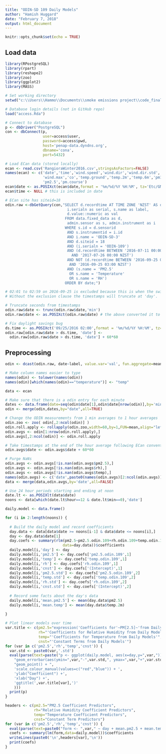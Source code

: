 ```yaml
---
title: "ODIN-SD 109 Daily Models"
author: "Hamish Huggard"
date: "February 7, 2018"
output: html_document
---
```


```r
knitr::opts_chunk$set(echo = TRUE)
```

## Load data

```r
library(RPostgreSQL)
library(rpart)
library(reshape2)
library(zoo)
library(ggplot2)
library(MASS)

# Set working directory
setwd("c:\\Users\\Hammo\\Documents\\smoke emissions project\\code_final")

# Database login details (not in GitHub repo)
load("access.Rda")

# Connect to database
p <- dbDriver("PostgreSQL")
con <- dbConnect(p,
                 user=access$user,
                 password=access$pwd,
                 host='penap-data.dyndns.org',
                 dbname='cona',
                 port=5432)
```

```r
# Load ECan data (stored locally)
ecan <- read.csv('RangioraWinter2016.csv',stringsAsFactors=FALSE)
names(ecan) <- c('date','time','wind.speed','wind.dir','wind.dir.std','wind.speed.std',
                 'wind.max','co','temp.ground','temp.2m','temp.6m','pm10',
                 'pm2.5','pm.course')
ecan$date <- as.POSIXct(ecan$date,format = '%m/%d/%Y %H:%M', tz='Etc/GMT-12')
ecan$time <- NULL # this is included in date
```

```r
# ECan site has siteid=18
odin.raw <-dbGetQuery(con,"SELECT d.recordtime AT TIME ZONE 'NZST' AS date,
                            i.serialn as serial, s.name as label,
                            d.value::numeric as val
                           FROM data.fixed_data as d,  
                            admin.sensor as s, admin.instrument as i
                           WHERE s.id = d.sensorid
                            AND s.instrumentid = i.id
                            AND i.name = 'ODIN-SD-3'
                            AND d.siteid = 18
                            AND (i.serialn = 'ODIN-109')
                            AND (d.recordtime BETWEEN '2016-07-11 00:00 NZST'
                              AND '2017-07-26 00:00 NZST')
                            AND NOT (d.recordtime BETWEEN '2016-09-25 02:00 NZST'
                             AND '2016-09-25 03:00 NZST')
                            AND (s.name = 'PM2.5'
                             OR s.name = 'Temperature'
                             OR s.name = 'RH')
                           ORDER BY date;") 

# 02:01 to 02:59 on 2016-09-25 is excluded because this is when the switch to NZST occurs.
# Without the exclusion clause the timestamps will truncate at 'day'.

# Truncate seconds from timestamps
odin.raw$date <- trunc(odin.raw$date,'min')
odin.raw$date <- as.POSIXct(odin.raw$date) # the above converted it to POSIXlt

# Fix daylight savings bug
ds.time <- as.POSIXct('09/25/2016 02:00',format = '%m/%d/%Y %H:%M', tz='Etc/GMT-12')
odin.raw[odin.raw$date > ds.time, 'date'] <- 
  odin.raw[odin.raw$date > ds.time, 'date'] + 60*60
```

## Preprocessing

```r
odin <- dcast(odin.raw, date~label, value.var='val', fun.aggregate=mean)

# Make column names easier to type
names(odin) <- tolower(names(odin))
names(odin)[which(names(odin)=="temperature")] <- "temp"
```

```r
data <- ecan

# Make sure that there is a odin entry for each minute
dates <- data.frame(date=seq(odin$date[1],odin$date[nrow(odin)],by='mins'))
odin <- merge(odin,dates,by="date",all=TRUE)

# Change the ODIN measurements from 1 min averages to 1 hour averages
odin.zoo <- zoo( odin[,2:ncol(odin)] )
odin.roll.apply <- rollapply(odin.zoo,width=60,by=1,FUN=mean,align="left",na.rm=TRUE)
odin.avgs <- odin[1:nrow(odin.roll.apply),]
odin.avgs[,2:ncol(odin)] <- odin.roll.apply

# Take timestamps at the end of the hour average following ECan convention
odin.avgs$date <- odin.avgs$date + 60*60 

# Purge NaNs
odin.avgs <- odin.avgs[!is.nan(odin.avgs$pm2.5),]
odin.avgs <- odin.avgs[!is.nan(odin.avgs$rh),]
odin.avgs <- odin.avgs[!is.nan(odin.avgs$temp),]
names(odin.avgs) <- c('date',paste0(names(odin.avgs)[2:ncol(odin.avgs)],'.odin.109'))
data <- merge(data,odin.avgs,by='date',all=FALSE)
```

```r
# Use 24 hour periods starting and ending at noon
date.lt <- as.POSIXlt(data$date)
noons <- data[which(date.lt$hour==12 & date.lt$min==0),'date']

daily.model <- data.frame()

for (i in 2:length(noons)) {
  
  # Build the daily model and record coefficients
  day.data <- data[data$date >= noons[i-1] & data$date <= noons[i],]
  day <- day.data$date[1]
  day.coefs <- summary(rlm(pm2.5~pm2.5.odin.109+rh.odin.109+temp.odin.109,
                          data=day.data))$coefficients
  daily.model[i,'day'] <- day
  daily.model[i,'pm2.5'] <- day.coefs['pm2.5.odin.109',1]
  daily.model[i,'temp'] <- day.coefs['temp.odin.109',1]
  daily.model[i,'rh'] <- day.coefs['rh.odin.109',1]
  daily.model[i,'cnst'] <- day.coefs['(Intercept)',1]
  daily.model[i,'pm2.5.std'] <- day.coefs['pm2.5.odin.109',2]
  daily.model[i,'temp.std'] <- day.coefs['temp.odin.109',2]
  daily.model[i,'rh.std'] <- day.coefs['rh.odin.109',2]
  daily.model[i,'cnst.std'] <- day.coefs['(Intercept)',2]
  
  # Record some facts about the day's data
  daily.model[i,'mean.pm2.5'] <- mean(day.data$pm2.5)
  daily.model[i,'mean.temp'] <- mean(day.data$temp.2m)
  
}

# Plot linear models over time
var.title <- c(pm2.5="expression('Coefficients for'~PM[2.5]~'from Daily Models')",
               rh="'Coefficients for Relative Humidity from Daily Models'",
               temp="'Coefficients for Temperature from Daily Models'",
               cnst="'Constant Terms from Daily Models'")
for (var in c('pm2.5','rh','temp','cnst')) {
  var.std <- paste0(var,'.std')
  eval(parse(text=paste("p <- ggplot(daily.model, aes(x=day,y=",var,")) +",
    "geom_errorbar(aes(ymin=",var,"-",var.std,", ymax=",var,"+",var.std,")) + ",
    "geom_point() + ",
    'scale_colour_manual(values=c("red","blue")) + ',
    'ylab("Coefficient") +',
    'xlab("Day") +',
    'ggtitle(',var.title[var],')'
    )))
  print(p)
}
```

```r
headers <- c(pm2.5="PM2.5 Coefficient Predictors",
             rh="Relative Humidity Coefficient Predictors",
             temp="Temperature Coefficient Predictors",
             cnst="Constant Term Predictors")
for (var in c('pm2.5','rh','temp','cnst')) {
  eval(parse(text=paste0("form <- ",var," ~ day + mean.pm2.5 + mean.temp")))
  coefs <- summary(lm(form,data=daily.model))$coefficients
  writeLines(paste0('\n',headers[var],'\n'))
  print(coefs)
}
```